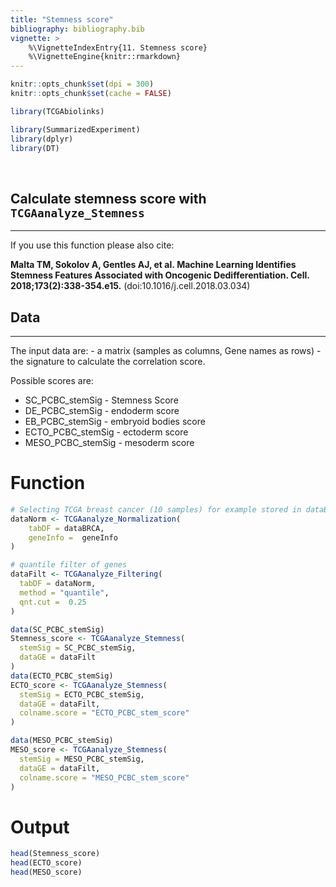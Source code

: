 ```yaml
---
title: "Stemness score"
bibliography: bibliography.bib    
vignette: >
    %\VignetteIndexEntry{11. Stemness score}
    %\VignetteEngine{knitr::rmarkdown}
---
```


```r
knitr::opts_chunk$set(dpi = 300)
knitr::opts_chunk$set(cache = FALSE)
```


```r
library(TCGAbiolinks)
```

```r
library(SummarizedExperiment)
library(dplyr)
library(DT)
```

<br>

## Calculate stemness score with `TCGAanalyze_Stemness`
<hr>

If you use this function please also cite: 

**Malta TM, Sokolov A, Gentles AJ, et al. Machine Learning Identifies Stemness Features Associated with Oncogenic Dedifferentiation. Cell. 2018;173(2):338-354.e15.** (doi:10.1016/j.cell.2018.03.034)


## Data
<hr>

The input data are:
- a matrix (samples as columns, Gene names as rows) 
- the signature to calculate the correlation score.

Possible scores are: 

- SC_PCBC_stemSig - Stemness Score
- DE_PCBC_stemSig - endoderm score
- EB_PCBC_stemSig -  embryoid bodies score
- ECTO_PCBC_stemSig - ectoderm score
-  MESO_PCBC_stemSig - mesoderm score

# Function 
```r
# Selecting TCGA breast cancer (10 samples) for example stored in dataBRCA
dataNorm <- TCGAanalyze_Normalization(
    tabDF = dataBRCA, 
    geneInfo =  geneInfo
)

# quantile filter of genes
dataFilt <- TCGAanalyze_Filtering(
  tabDF = dataNorm,
  method = "quantile",
  qnt.cut =  0.25
)

data(SC_PCBC_stemSig)
Stemness_score <- TCGAanalyze_Stemness(
  stemSig = SC_PCBC_stemSig,
  dataGE = dataFilt
)
data(ECTO_PCBC_stemSig)
ECTO_score <- TCGAanalyze_Stemness(
  stemSig = ECTO_PCBC_stemSig,
  dataGE = dataFilt,
  colname.score = "ECTO_PCBC_stem_score"
)

data(MESO_PCBC_stemSig)
MESO_score <- TCGAanalyze_Stemness(
  stemSig = MESO_PCBC_stemSig,
  dataGE = dataFilt,
  colname.score = "MESO_PCBC_stem_score"
)
```

# Output
```r
head(Stemness_score)
head(ECTO_score)
head(MESO_score)
```

